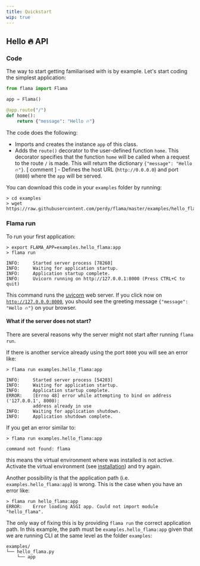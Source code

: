 ```yaml
---
title: Quickstart
wip: true
---
```



## Hello 🔥 API

### Code

The way to start getting familiarised with <FlamaName /> is by example.
Let's start coding the simplest application:

```python
from flama import Flama

app = Flama()

@app.route("/")
def home():
    return {"message": "Hello 🔥"}
```

The code does the following:

- Imports <FlamaName /> and creates the instance `app` of this class.
- Adds the `route()` decorator to the user-defined function `home`. This decorator
  specifies that the function `home` will be called when a request to the route `/` is made.
  This will return the dictionary `{"message": "Hello 🔥"}`.
  [ comment ] - Defines the host URL (`http://0.0.0.0`) and port (`8080`) where the `app` will be served.

You can download this code in your `examples` folder by running:

```commandline
> cd examples
> wget https://raw.githubusercontent.com/perdy/flama/master/examples/hello_flama.py
```

### Flama run

To run your first <FlamaName /> application:

```commandline
> export FLAMA_APP=examples.hello_flama:app
> flama run

INFO:     Started server process [78260]
INFO:     Waiting for application startup.
INFO:     Application startup complete.
INFO:     Uvicorn running on http://127.0.0.1:8000 (Press CTRL+C to quit)
```

This command runs the [uvicorn](https://www.uvicorn.org/) web server.
If you click now on [`http://127.0.0.0:8000`](http://127.0.0.0:8000), you should see
the greeting message `{"message": "Hello 🔥"}` on your browser.

#### What if the server does not start?

There are several reasons why the server might not start after running `flama run`.

If there is another service already using the port `8000` you will see an
error like:

```commandline
> flama run examples.hello_flama:app

INFO:     Started server process [54203]
INFO:     Waiting for application startup.
INFO:     Application startup complete.
ERROR:    [Errno 48] error while attempting to bind on address ('127.0.0.1', 8000):
          address already in use
INFO:     Waiting for application shutdown.
INFO:     Application shutdown complete.
```

If you get an error similar to:

```commandline
> flama run examples.hello_flama:app

command not found: flama
```

this means the virtual environment where <FlamaName /> was installed is not active.
Activate the virtual environment (see [installation](/docs/getting-started/installation))
and try again.

Another possibility is that the application path (i.e. `examples.hello_flama:app`)
is wrong. This is the case when you have an error like:

```commandline
> flama run hello_flama:app
ERROR:    Error loading ASGI app. Could not import module "hello_flama".
```

The only way of fixing this is by providing `flama run` the correct application
path. In this example, the path must be `examples.hello_flama:app` given that we
are running <FlamaName /> CLI at the same level as the folder `examples`:

```commandline
examples/
└── hello_flama.py
    └── app
```
